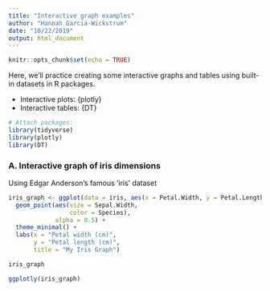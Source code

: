 ```yaml
---
title: "Interactive graph examples"
author: "Hannah Garcia-Wickstrum"
date: "10/22/2019"
output: html_document
---
```


```r
knitr::opts_chunk$set(echo = TRUE)
```

Here, we'll practice creating some interactive graphs and tables using built-in datasets in R packages.

- Interactive plots: {plotly}
- Interactive tables: {DT}

```r
# Attach packages:
library(tidyverse)
library(plotly)
library(DT)

```

### A. Interactive graph of iris dimensions

Using Edgar Anderson's famous 'iris' dataset
```r

iris_graph <- ggplot(data = iris, aes(x = Petal.Width, y = Petal.Length)) +
  geom_point(aes(size = Sepal.Width,
                 color = Species),
             alpha = 0.5) +
  theme_minimal() +
  labs(x = "Petal width (cm)", 
       y = "Petal length (cm)",
       title = "My Iris Graph")

iris_graph

ggplotly(iris_graph)

```

